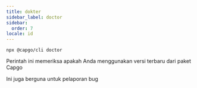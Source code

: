 ```yaml
---
title: dokter
sidebar_label: doctor
sidebar:
  order: 7
locale: id
---
```


`npx @capgo/cli doctor`

Perintah ini memeriksa apakah Anda menggunakan versi terbaru dari paket Capgo

Ini juga berguna untuk pelaporan bug